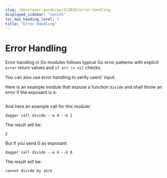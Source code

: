 ```yaml
---
slug: /developer-guide/go/213028/error-handling
displayed_sidebar: "zenith"
toc_max_heading_level: 2
title: "Error Handling"
---
```



# Error Handling

<PartialExperimentalDocs />

Error handling in Go modules follows typical Go error patterns with explicit
`error` return values and `if err != nil` checks.

You can also use error handling to verify users' input.

Here is an example module that expose a function `divide` and shall throw an error if the exposant is `0`:

```typescript file=./snippets/error-handling/main.go
```

And here an example call for this module:

```shell
dagger call divide --a 4 --b 2
```

The result will be:

```shell
2
```

But if you send 0 as exposant:

```shell
dagger call divide --a 4 --b 0
```

The result will be:

```
cannot divide by zero
```
